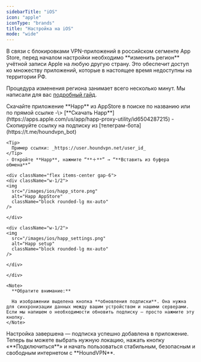 ```yaml
---
sidebarTitle: "iOS"
icon: "apple"
iconType: "brands"
title: "Настройка на iOS"
mode: "wide"
---
```


<Note>
  В связи с блокировками VPN-приложений в российском сегменте App Store, перед началом настройки необходимо **изменить регион** учётной записи Apple на любую другую страну. Это обеспечит доступ ко множеству приложений, которые в настоящее время недоступны на территории РФ.

  Процедура изменения региона занимает всего несколько минут. Мы написали для вас [подробный гайд](https://houndvpn.net).
</Note>

<Steps>
  <Step title="Установка приложения" icon="cloud-arrow-down" iconType="solid">
    Скачайте приложение **Happ** из AppStore в поиске по названию или по прямой ссылке -\> [**Cкачать Happ**](https://apps.apple.com/us/app/happ-proxy-utility/id6504287215)
  </Step>
  <Step title="Добавление подписки" icon="square-plus" iconType="regular">
    - Скопируйте ссылку на подписку из [телеграм-бота](https://t.me/houndvpn_bot)

    <Tip>
      Пример ссылки: _httрs://user.houndvpn.net/user_id_
    </Tip>
    - Откройте **Happ**, нажмите “**＋**” → “**Вставить из буфера обмена**”

    <div className="flex items-center gap-6">
    <div className="w-1/2">
    <img
      src="/images/ios/happ_store.png"
      alt="Happ AppStore"
      className="block rounded-lg mx-auto"
    />

    </div>

    <div className="w-1/2">
    <img
      src="/images/ios/happ_settings.png"
      alt="Happ setup"
      className="block rounded-lg mx-auto"
    />

    </div>

    </div>

    <Note>
      **Обратите внимание:**

      На изображении выделена кнопка **обновления подписки**. Она нужна для синхронизации данных между вашим устройством и нашими серверами. Если мы напишем о необходимости обновить подписку — просто нажмите эту кнопку.
    </Note>
  </Step>
  <Step title="Готово" icon="flag-checkered" iconType="solid">
    Настройка завершена — подписка успешно добавлена в приложение. Теперь вы можете выбрать нужную локацию, нажать кнопку «**Подключиться**» и начать пользоваться стабильным, безопасным и свободным интернетом с **HoundVPN**.
  </Step>
</Steps>